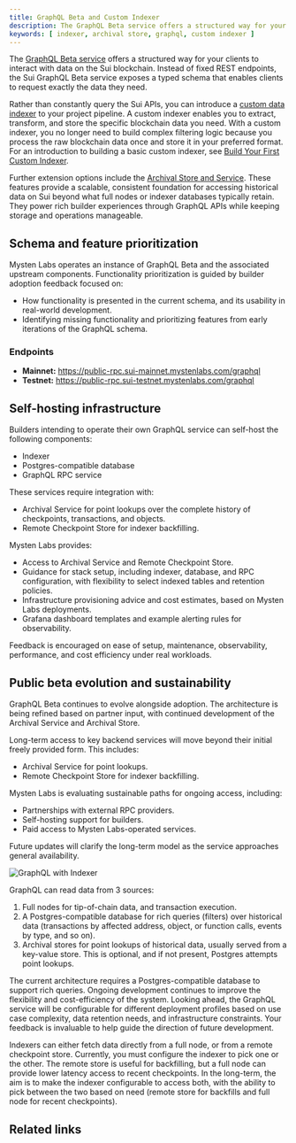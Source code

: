```yaml
---
title: GraphQL Beta and Custom Indexer
description: The GraphQL Beta service offers a structured way for your clients to interact with data on the Sui blockchain. Adding a custom indexer and archival store provides unparalleled data access and retrieval.
keywords: [ indexer, archival store, graphql, custom indexer ]
---
```


The [GraphQL Beta service](./graphql-rpc.mdx) offers a structured way for your clients to interact with data on the Sui blockchain. Instead of fixed REST endpoints, the Sui GraphQL Beta service exposes a typed schema that enables clients to request exactly the data they need.

Rather than constantly query the Sui APIs, you can introduce a [custom data indexer](./custom-indexing-framework.mdx) to your project pipeline. A custom indexer enables you to extract, transform, and store the specific blockchain data you need. With a custom indexer, you no longer need to build complex filtering logic because you process the raw blockchain data once and store it in your preferred format. For an introduction to building a basic custom indexer, see [Build Your First Custom Indexer](/guides/developer/advanced/custom-indexer.mdx).

Further extension options include the [Archival Store and Service](./archival-store). These features provide a scalable, consistent foundation for accessing historical data on Sui beyond what full nodes or indexer databases typically retain. They power rich builder experiences through GraphQL APIs while keeping storage and operations manageable.

## Schema and feature prioritization

Mysten Labs operates an instance of GraphQL Beta and the associated upstream components. Functionality prioritization is guided by builder adoption feedback focused on:

- How functionality is presented in the current schema, and its usability in real-world development.
- Identifying missing functionality and prioritizing features from early iterations of the GraphQL schema.

### Endpoints

-	**Mainnet:** https://public-rpc.sui-mainnet.mystenlabs.com/graphql
-	**Testnet:** https://public-rpc.sui-testnet.mystenlabs.com/graphql

## Self-hosting infrastructure

Builders intending to operate their own GraphQL service can self-host the following components:

-	Indexer
-	Postgres-compatible database
- GraphQL RPC service

These services require integration with:

-	Archival Service for point lookups over the complete history of checkpoints, transactions, and objects.
-	Remote Checkpoint Store for indexer backfilling.

Mysten Labs provides:

-	Access to Archival Service and Remote Checkpoint Store.
-	Guidance for stack setup, including indexer, database, and RPC configuration, with flexibility to select indexed tables and retention policies.
-	Infrastructure provisioning advice and cost estimates, based on Mysten Labs deployments.
-	Grafana dashboard templates and example alerting rules for observability.

Feedback is encouraged on ease of setup, maintenance, observability, performance, and cost efficiency under real workloads.

## Public beta evolution and sustainability

GraphQL Beta continues to evolve alongside adoption. The architecture is being refined based on partner input, with continued development of the Archival Service and Archival Store.

Long-term access to key backend services will move beyond their initial freely provided form. This includes:

-	Archival Service for point lookups.
-	Remote Checkpoint Store for indexer backfilling.

Mysten Labs is evaluating sustainable paths for ongoing access, including:

-	Partnerships with external RPC providers.
-	Self-hosting support for builders.
-	Paid access to Mysten Labs-operated services.

Future updates will clarify the long-term model as the service approaches general availability.

![GraphQL with Indexer](./images/graphql-arch.png)

GraphQL can read data from 3 sources:

1. Full nodes for tip-of-chain data, and transaction execution.
1. A Postgres-compatible database for rich queries (filters) over historical data (transactions by affected address, object, or function calls, events by type, and so on).
1. Archival stores for point lookups of historical data, usually served from a key-value store. This is optional, and if not present, Postgres attempts point lookups.

The current architecture requires a Postgres-compatible database to support rich queries. Ongoing development continues to improve the flexibility and cost-efficiency of the system. Looking ahead, the GraphQL service will be configurable for different deployment profiles based on use case complexity, data retention needs, and infrastructure constraints. Your feedback is invaluable to help guide the direction of future development.

Indexers can either fetch data directly from a full node, or from a remote checkpoint store. Currently, you must configure the indexer to pick one or the other. The remote store is useful for backfilling, but a full node can provide lower latency access to recent checkpoints. In the long-term, the aim is to make the indexer configurable to access both, with the ability to pick between the two based on need (remote store for backfills and full node for recent checkpoints).

## Related links

<RelatedLink to="/concepts/graphql-rpc" />
<RelatedLink to="/concepts/custom-indexing-framework" />
<RelatedLink to="/concepts/custom-indexer/pipeline-architecture" />
<RelatedLink to="/concepts/archival-store" />
<RelatedLink to="/guides/developer/advanced/custom-indexer" />
<RelatedLink href="https://github.com/MystenLabs/sui/tree/main/crates/sui-indexer-alt" label="Sui Indexer Alt" desc="The `sui-indexer-alt` crate in the Sui repo." />
<RelatedLink href="https://github.com/MystenLabs/mvr/tree/main/crates/mvr-indexer" label="Move Registry" desc="The indexer that the Move Registry (MVR) implements." />
<RelatedLink href="https://github.com/MystenLabs/deepbookv3/tree/main/crates/indexer" label="DeepBook Indexer" desc="The indexer that DeepBook implements." />
<RelatedLink href="/references/sui-api/sui-graphql/beta/reference" label="GraphQL Beta schema" desc="Schema documentation for GraphQL Beta" />
